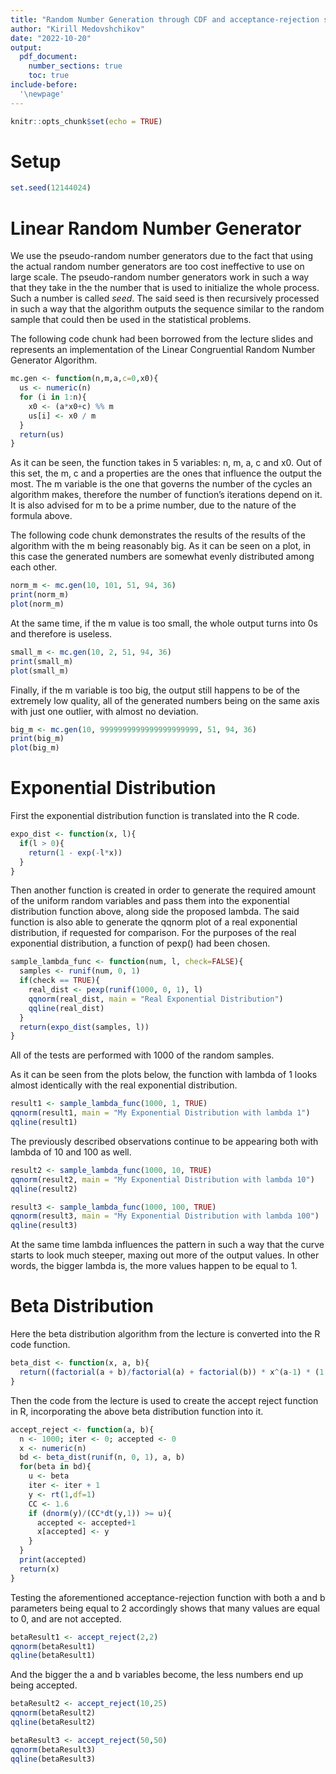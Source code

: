 ```yaml
---
title: "Random Number Generation through CDF and acceptance-rejection sampling"
author: "Kirill Medovshchikov"
date: "2022-10-20"
output: 
  pdf_document:
    number_sections: true
    toc: true
include-before:
  '\newpage'
---
```


```r
knitr::opts_chunk$set(echo = TRUE)
```

\newpage

# Setup

```r
set.seed(12144024)
```

# Linear Random Number Generator

We use the pseudo-random number generators due to the fact that using the actual random number generators are too cost ineffective to use on large scale. The pseudo-random number generators work in such a way that they take in the the number that is used to initialize the whole process. Such a number is called *seed*. The said seed is then recursively processed in such a way that the algorithm outputs the sequence similar to the random sample that could then be used in the statistical problems.

The following code chunk had been borrowed from the lecture slides and represents an implementation of the Linear Congruential Random Number Generator Algorithm.

```r
mc.gen <- function(n,m,a,c=0,x0){
  us <- numeric(n)
  for (i in 1:n){
    x0 <- (a*x0+c) %% m
    us[i] <- x0 / m
  }
  return(us)
}
```

As it can be seen, the function takes in 5 variables: n, m, a, c and x0. Out of this set, the m, c and a properties are the ones that influence the output the most. The m variable is the one that governs the number of the cycles an algorithm makes, therefore the number of function's iterations depend on it. It is also advised for m to be a prime number, due to the nature of the formula above.

The following code chunk demonstrates the results of the results of the algorithm with the m being reasonably big. As it can be seen on a plot, in this case the generated numbers are somewhat evenly distributed among each other.

```r
norm_m <- mc.gen(10, 101, 51, 94, 36)
print(norm_m)
plot(norm_m)
```

At the same time, if the m value is too small, the whole output turns into 0s and therefore is useless.

```r
small_m <- mc.gen(10, 2, 51, 94, 36)
print(small_m)
plot(small_m)
```

Finally, if the m variable is too big, the output still happens to be of the extremely low quality, all of the generated numbers being on the same axis with just one outlier, with almost no deviation.

```r
big_m <- mc.gen(10, 9999999999999999999999, 51, 94, 36)
print(big_m)
plot(big_m)
```

# Exponential Distribution

First the exponential distribution function is translated into the R code.

```r
expo_dist <- function(x, l){
  if(l > 0){
    return(1 - exp(-l*x))
  }
}
```

Then another function is created in order to generate the required amount of the uniform random variables and pass them into the exponential distribution function above, along side the proposed lambda. The said function is also able to generate the qqnorm plot of a real exponential distribution, if requested for comparison. For the purposes of the real exponential distribution, a function of pexp() had been chosen.

```r
sample_lambda_func <- function(num, l, check=FALSE){
  samples <- runif(num, 0, 1)
  if(check == TRUE){
    real_dist <- pexp(runif(1000, 0, 1), l)
    qqnorm(real_dist, main = "Real Exponential Distribution")
    qqline(real_dist)
  }
  return(expo_dist(samples, l))
}
```

All of the tests are performed with 1000 of the random samples.

As it can be seen from the plots below, the function with lambda of 1 looks almost identically with the real exponential distribution.

```r
result1 <- sample_lambda_func(1000, 1, TRUE)
qqnorm(result1, main = "My Exponential Distribution with lambda 1")
qqline(result1)
```

The previously described observations continue to be appearing both with lambda of 10 and 100 as well.

```r
result2 <- sample_lambda_func(1000, 10, TRUE)
qqnorm(result2, main = "My Exponential Distribution with lambda 10")
qqline(result2)
```

```r
result3 <- sample_lambda_func(1000, 100, TRUE)
qqnorm(result3, main = "My Exponential Distribution with lambda 100")
qqline(result3)
```

At the same time lambda influences the pattern in such a way that the curve starts to look much steeper, maxing out more of the output values. In other words, the bigger lambda is, the more values happen to be equal to 1.

# Beta Distribution

Here the beta distribution algorithm from the lecture is converted into the R code function.

```r
beta_dist <- function(x, a, b){
  return((factorial(a + b)/factorial(a) + factorial(b)) * x^(a-1) * (1 - x)^(b-1)) 
}
```

Then the code from the lecture is used to create the accept reject function in R, incorporating the above beta distribution function into it.

```r
accept_reject <- function(a, b){
  n <- 1000; iter <- 0; accepted <- 0
  x <- numeric(n)
  bd <- beta_dist(runif(n, 0, 1), a, b)
  for(beta in bd){
    u <- beta
    iter <- iter + 1
    y <- rt(1,df=1)
    CC <- 1.6
    if (dnorm(y)/(CC*dt(y,1)) >= u){
      accepted <- accepted+1
      x[accepted] <- y
    }
  }
  print(accepted)
  return(x)
}
```

Testing the aforementioned acceptance-rejection function with both a and b parameters being equal to 2 accordingly shows that many values are equal to 0, and are not accepted.

```r
betaResult1 <- accept_reject(2,2)
qqnorm(betaResult1)
qqline(betaResult1)
```

And the bigger the a and b variables become, the less numbers end up being accepted.

```r
betaResult2 <- accept_reject(10,25)
qqnorm(betaResult2)
qqline(betaResult2)
```

```r
betaResult3 <- accept_reject(50,50)
qqnorm(betaResult3)
qqline(betaResult3)
```
